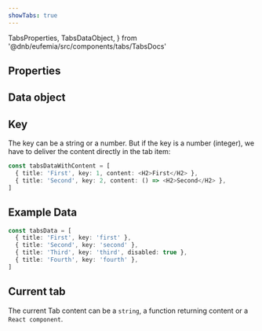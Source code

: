 ```yaml
---
showTabs: true
---
```


  TabsProperties,
  TabsDataObject,
} from '@dnb/eufemia/src/components/tabs/TabsDocs'

## Properties

<PropertiesTable props={TabsProperties} />

## Data object

<PropertiesTable props={TabsDataObject} />

## Key

The key can be a string or a number.
But if the key is a number (integer), we have to deliver the content directly in the tab item:

```ts
const tabsDataWithContent = [
  { title: 'First', key: 1, content: <H2>First</H2> },
  { title: 'Second', key: 2, content: () => <H2>Second</H2> },
]
```

## Example Data

```ts
const tabsData = [
  { title: 'First', key: 'first' },
  { title: 'Second', key: 'second' },
  { title: 'Third', key: 'third', disabled: true },
  { title: 'Fourth', key: 'fourth' },
]
```

## Current tab

The current Tab content can be a `string`, a function returning content or a `React component`.
